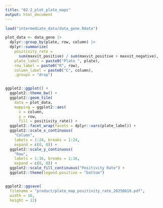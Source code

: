 ```yaml
---
title: "02.2_plot_plate_maps"
output: html_document
---
```


```r

load("intermediate_data/data_gene.Rdata")
```


```r

plot_data <- data_gene |>
  dplyr::group_by(plate, row, column) |>
  dplyr::summarize(
    positivity_rate =
      sum(maxvit_positive) / sum(maxvit_positive + maxvit_negative),
    plate_label = paste0("Plate ", plate),
    row_label = paste0("R", row),
    column_label = paste0("C", column),
    .groups = "drop")


ggplot2::ggplot() +
  ggplot2::theme_bw() +
  ggplot2::geom_tile(
    data = plot_data,
    mapping = ggplot2::aes(
      x = column,
      y = row,
      fill = positivity_rate)) +
  ggplot2::facet_wrap(facets = dplyr::vars(plate_label)) +
  ggplot2::scale_x_continuous(
    "Column",
    labels = 1:24, breaks = 1:24,
    expand = c(0, 0)) +
  ggplot2::scale_y_continuous(
    "Row",
    labels = 1:16, breaks = 1:16,
    expand = c(0, 0)) +
  ggplot2::scale_fill_continuous("Positivity Rate") +
  ggplot2::theme(legend.position = "bottom")


ggplot2::ggsave(
  filename = "product/plate_map_positivity_rate_20250618.pdf",
  width = 16,
  height = 12)


```

